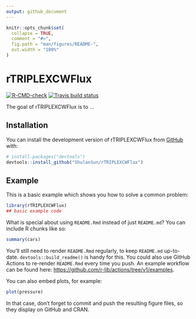 ---
output: github_document
---

<!-- README.md is generated from README.Rmd. Please edit that file -->

```{r, include = FALSE}
knitr::opts_chunk$set(
  collapse = TRUE,
  comment = "#>",
  fig.path = "man/figures/README-",
  out.width = "100%"
)
```

# rTRIPLEXCWFlux

<!-- badges: start -->
[![R-CMD-check](https://github.com/ShulanSun/rTRIPLEXCWFlux/actions/workflows/R-CMD-check.yaml/badge.svg)](https://github.com/ShulanSun/rTRIPLEXCWFlux/actions/workflows/R-CMD-check.yaml)
[![Travis build status](https://travis-ci.com/ShulanSun/rTRIPLEXCWFlux.svg?branch=master)](https://travis-ci.com/ShulanSun/rTRIPLEXCWFlux)
<!-- badges: end -->

The goal of rTRIPLEXCWFlux is to ...

## Installation

You can install the development version of rTRIPLEXCWFlux from [GitHub](https://github.com/) with:

``` r
# install.packages("devtools")
devtools::install_github("ShulanSun/rTRIPLEXCWFlux")
```

## Example

This is a basic example which shows you how to solve a common problem:

```{r example}
library(rTRIPLEXCWFlux)
## basic example code
```

What is special about using `README.Rmd` instead of just `README.md`? You can include R chunks like so:

```{r cars}
summary(cars)
```

You'll still need to render `README.Rmd` regularly, to keep `README.md` up-to-date. `devtools::build_readme()` is handy for this. You could also use GitHub Actions to re-render `README.Rmd` every time you push. An example workflow can be found here: <https://github.com/r-lib/actions/tree/v1/examples>.

You can also embed plots, for example:

```{r pressure, echo = FALSE}
plot(pressure)
```

In that case, don't forget to commit and push the resulting figure files, so they display on GitHub and CRAN.
